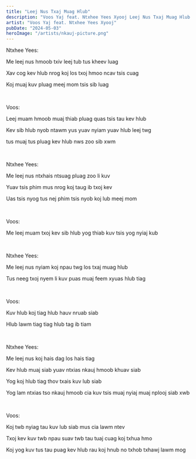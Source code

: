 ```yaml
---
title: "Leej Nus Txaj Muag Hlub"
description: "Voos Yaj feat. Ntxhee Yees Xyooj Leej Nus Txaj Muag Hlub Lyrics"
artist: "Voos Yaj feat. Ntxhee Yees Xyooj"
pubDate: "2024-05-03"
heroImage: "/artists/nkauj-picture.png"
---
```


Ntxhee Yees:

Me leej nus hmoob txiv leej tub tus kheev luag

Xav cog kev hlub nrog koj los txoj hmoo ncav tsis cuag

Koj muaj kuv pluag meej mom tsis sib luag

<br />

Voos:

Leej muam hmoob muaj thiab pluag quas tsis tau kev hlub

Kev sib hlub nyob ntawm yus yuav nyiam yuav hlub leej twg

tus muaj tus pluag kev hlub nws zoo sib xwm

<br />

Ntxhee Yees:

Me leej nus ntxhais ntsuag pluag zoo li kuv

Yuav tsis phim mus nrog koj taug ib txoj kev

Uas tsis nyog tus nej phim tsis nyob koj lub meej mom

<br />

Voos:

Me leej muam txoj kev sib hlub yog thiab kuv tsis yog nyiaj kub

<br />

Ntxhee Yees:

Me leej nus nyiam koj npau twg los txaj muag hlub

Tus neeg txoj nyem li kuv puas muaj feem xyuas hlub tiag

<br />

Voos:

Kuv hlub koj tiag hlub hauv nruab siab

Hlub lawm tiag tiag hlub tag ib tiam

<br />

Ntxhee Yees:

Me leej nus koj hais dag los hais tiag

Kev hlub muaj siab yuav ntxias nkauj hmoob khuav siab

Yog koj hlub tiag thov txais kuv lub siab

Yog lam ntxias tso nkauj hmoob cia kuv tsis muaj nyiaj muaj nplooj siab xwb

<br />

Voos:

Koj twb nyiag tau kuv lub siab mus cia lawm ntev

Txoj kev kuv twb npau suav twb tau tuaj cuag koj txhua hmo

Koj yog kuv tus tau puag kev hlub rau koj hnub no txhob txhawj lawm mog
